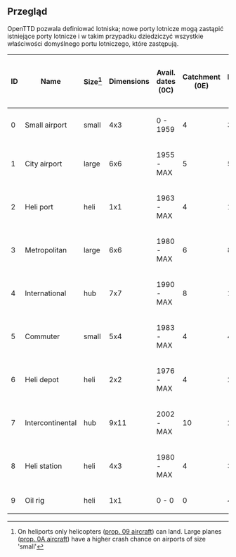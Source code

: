 {{pl/Development/NewGRF/inne strony|en=newgrf-specs.tt-wiki.net/wiki/AirportTypes|pl=pl/Development/NewGRF/NFO Specs/AirportTypes}}
<!--{{-}}<br>--><!--{{ambox | text = w trakcie edycji.}}--><!-- -->
== Przegląd ==
OpenTTD pozwala definiować lotniska; nowe porty lotnicze mogą zastąpić istniejące porty lotnicze i w takim przypadku dziedziczyć wszystkie właściwości domyślnego portu lotniczego, które zastępują.

{|
!ID
!Name
!Size<ref>On heliports only helicopters ([[pl/Development/NewGRF/NFO Specs/Action0/Vehicles/Planes|prop. 09 aircraft]]) can land. Large planes ([[pl/Development/NewGRF/NFO Specs/Action0/Vehicles/Planes|prop. 0A aircraft]]) have a higher crash chance on airports of size 'small'</ref>
!Dimensions
!Avail. dates (0C)
!Catchment (0E)
!Noise (0F)
!Compatible (0D)
!Inf. Maint. Cost (11)
|-
|0
|Small airport
|small
|4x3
|0 - 1959
|4
|3
|Small
|7
|-
|1
|City airport
|large
|6x6
|1955 - MAX
|5
|5
|Large
|24
|-
|2
|Heli port
|heli
|1x1
|1963 - MAX
|4
|1
|Heliport
|4
|-
|3
|Metropolitan
|large
|6x6
|1980 - MAX
|6
|8
|Large
|28
|-
|4
|International
|hub
|7x7
|1990 - MAX
|8
|17
|Large
|42
|-
|5
|Commuter
|small
|5x4
|1983 - MAX
|4
|4
|Small
|20
|-
|6
|Heli depot
|heli
|2x2
|1976 - MAX
|4
|2
|Small
|7
|-
|7
|Intercontinental
|hub
|9x11
|2002 - MAX
|10
|25
|Large
|72
|-
|8
|Heli station
|heli
|4x3
|1980 - MAX
|4
|3
|Large
|14
|-
|9
|Oil rig
|heli
|1x1
|0 - 0
|0
|4
|Oilrig
|0
|}

<references />